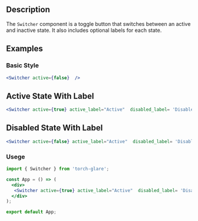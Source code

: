 
<Title>Switcher Component</Title>
<Meta of={SwitcherStories} />

## Description

The `Switcher` component is a toggle button that switches between an active and inactive state. It also includes optional labels for each state.

## Examples

### Basic Style
<Switcher active={false}  />

```jsx
<Switcher active={false}  />
```

## Active State With Label
<Switcher active={true}  active_label="Active"  disabled_label= 'Disabled' />

```jsx
<Switcher active={true} active_label="Active"  disabled_label= 'Disabled'  />
```

## Disabled State With Label
<Switcher active={false} active_label="Active"  disabled_label= 'Disabled' />

```jsx
<Switcher active={false} active_label="Active"  disabled_label= 'Disabled'  />
```


### Usege 

```jsx
import { Switcher } from 'torch-glare';

const App = () => (
  <div>
   <Switcher active={true} active_label="Active"  disabled_label= 'Disabled'  />
  </div>
);

export default App;
```